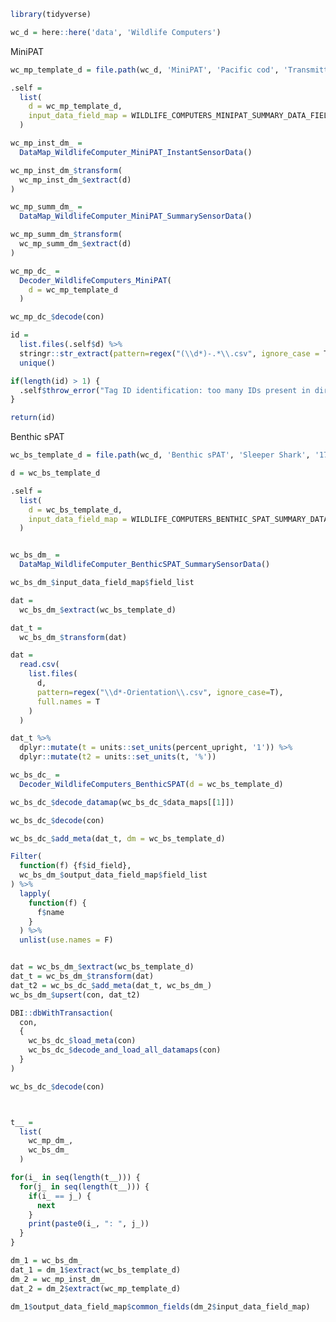 ```r
library(tidyverse)

wc_d = here::here('data', 'Wildlife Computers')
```
MiniPAT
```r
wc_mp_template_d = file.path(wc_d, 'MiniPAT', 'Pacific cod', 'Transmitted data', '183970')

.self = 
  list(
    d = wc_mp_template_d,
    input_data_field_map = WILDLIFE_COMPUTERS_MINIPAT_SUMMARY_DATA_FIELDS
  )

wc_mp_inst_dm_ = 
  DataMap_WildlifeComputer_MiniPAT_InstantSensorData()

wc_mp_inst_dm_$transform(
  wc_mp_inst_dm_$extract(d)
)

wc_mp_summ_dm_ = 
  DataMap_WildlifeComputer_MiniPAT_SummarySensorData()

wc_mp_summ_dm_$transform(
  wc_mp_summ_dm_$extract(d)
)

wc_mp_dc_ = 
  Decoder_WildlifeComputers_MiniPAT(
    d = wc_mp_template_d
  )

wc_mp_dc_$decode(con)
```

```r
id =
  list.files(.self$d) %>%
  stringr::str_extract(pattern=regex("(\\d*)-.*\\.csv", ignore_case = T), group=1) %>%
  unique()

if(length(id) > 1) {
  .self$throw_error("Tag ID identification: too many IDs present in directory")
}

return(id)
```

Benthic sPAT
```r
wc_bs_template_d = file.path(wc_d, 'Benthic sPAT', 'Sleeper Shark', '175150')

d = wc_bs_template_d

.self = 
  list(
    d = wc_bs_template_d,
    input_data_field_map = WILDLIFE_COMPUTERS_BENTHIC_SPAT_SUMMARY_DATA_FIELDS
  )


wc_bs_dm_ =
  DataMap_WildlifeComputer_BenthicSPAT_SummarySensorData()

wc_bs_dm_$input_data_field_map$field_list

dat = 
  wc_bs_dm_$extract(wc_bs_template_d)

dat_t = 
  wc_bs_dm_$transform(dat)

dat =
  read.csv(
    list.files(
      d,
      pattern=regex("\\d*-Orientation\\.csv", ignore_case=T),
      full.names = T
    )
  )

dat_t %>% 
  dplyr::mutate(t = units::set_units(percent_upright, '1')) %>% 
  dplyr::mutate(t2 = units::set_units(t, '%'))

wc_bs_dc_ = 
  Decoder_WildlifeComputers_BenthicSPAT(d = wc_bs_template_d)

wc_bs_dc_$decode_datamap(wc_bs_dc_$data_maps[[1]])

wc_bs_dc_$decode(con)

wc_bs_dc_$add_meta(dat_t, dm = wc_bs_template_d)

Filter(
  function(f) {f$id_field},
  wc_bs_dm_$output_data_field_map$field_list
) %>% 
  lapply(
    function(f) {
      f$name
    }
  ) %>% 
  unlist(use.names = F)


dat = wc_bs_dm_$extract(wc_bs_template_d)
dat_t = wc_bs_dm_$transform(dat)
dat_t2 = wc_bs_dc_$add_meta(dat_t, wc_bs_dm_)
wc_bs_dm_$upsert(con, dat_t2)

DBI::dbWithTransaction(
  con,
  {
    wc_bs_dc_$load_meta(con)
    wc_bs_dc_$decode_and_load_all_datamaps(con)
  }
)

wc_bs_dc_$decode(con)



t__ = 
  list(
    wc_mp_dm_,
    wc_bs_dm_
  )
```


```r
for(i_ in seq(length(t__))) {
  for(j_ in seq(length(t__))) {
    if(i_ == j_) {
      next
    }
    print(paste0(i_, ": ", j_))
  }
}

dm_1 = wc_bs_dm_
dat_1 = dm_1$extract(wc_bs_template_d)
dm_2 = wc_mp_inst_dm_
dat_2 = dm_2$extract(wc_mp_template_d)

dm_1$output_data_field_map$common_fields(dm_2$input_data_field_map)

```









































